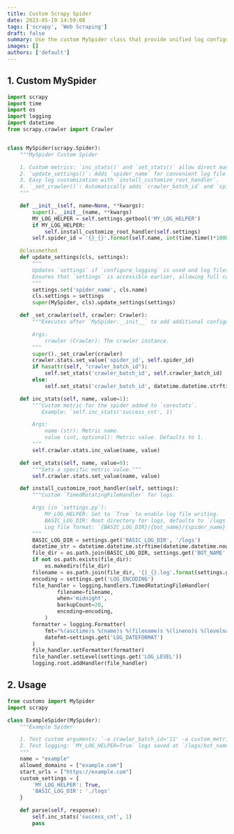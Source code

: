 ```yaml
---
title: Custom Scrapy Spider
date: 2023-05-19 14:59:08
tags: ['scrapy', 'Web Scraping']
draft: false
summary: Use the custom MySpider class that provide unified log configuration and set_stats, enabling more convenient and enriched custom metrics.
images: []
authors: ['default']
---
```


## 1. Custom MySpider

```python
import scrapy
import time
import os
import logging
import datetime
from scrapy.crawler import Crawler


class MySpider(scrapy.Spider):
    """MySpider Custom Spider

    1. Custom metrics: `inc_stats()` and `set_stats()` allow direct manipulation of `scrapy.StatsCollector` for flexible metrics.
    2. `update_settings()`: Adds `spider_name` for convenient log file generation.
    3. Easy log customization with `install_customize_root_handler`.
    4. `_set_crawler()`: Automatically adds `crawler_batch_id` and `spider_id` to spider logs.
    """

    def __init__(self, name=None, **kwargs):
        super().__init__(name, **kwargs)
        MY_LOG_HELPER = self.settings.getbool('MY_LOG_HELPER')
        if MY_LOG_HELPER:
            self.install_customize_root_handler(self.settings)
        self.spider_id = '{}_{}'.format(self.name, int(time.time()*1000))

    @classmethod
    def update_settings(cls, settings):
        """
        Updates `settings` if `configure_logging` is used and log files need to be named by `spider_name`.
        Ensures that `settings` is accessible earlier, allowing full configuration in `__init__` instead of waiting for `Crawl._create_spider`.
        """
        settings.set('spider_name', cls.name)
        cls.settings = settings
        super(MySpider, cls).update_settings(settings)

    def _set_crawler(self, crawler: Crawler):
        """Executes after `MySpider.__init__` to add additional configurations to `stats`.

        Args:
            crawler (Crawler): The crawler instance.
        """
        super()._set_crawler(crawler)
        crawler.stats.set_value('spider_id', self.spider_id)
        if hasattr(self, "crawler_batch_id"):
            self.set_stats('crawler_batch_id', self.crawler_batch_id)
        else:
            self.set_stats('crawler_batch_id', datetime.datetime.strftime(datetime.datetime.now(), '%Y_%m_%d'))

    def inc_stats(self, name, value=1):
        """Custom metric for the spider added to `corestats`.
           Example: `self.inc_stats('success_cnt', 1)`

        Args:
            name (str): Metric name.
            value (int, optional): Metric value. Defaults to 1.
        """
        self.crawler.stats.inc_value(name, value)

    def set_stats(self, name, value=0):
        """Sets a specific metric value."""
        self.crawler.stats.set_value(name, value)

    def install_customize_root_handler(self, settings):
        """Custom `TimedRotatingFileHandler` for logs.

        Args (in `settings.py`):
            MY_LOG_HELPER: Set to `True` to enable log file writing.
            BASIC_LOG_DIR: Root directory for logs, defaults to `/logs`.
            Log file format: `{BASIC_LOG_DIR}/{bot_name}/{spider_name}_YYYY_mm_dd_HH_MM_SS_ffffff.log`
        """
        BASIC_LOG_DIR = settings.get('BASIC_LOG_DIR', '/logs')
        datetime_str = datetime.datetime.strftime(datetime.datetime.now(), '%Y_%m_%d_%H_%M_%S_%f')
        file_dir = os.path.join(BASIC_LOG_DIR, settings.get('BOT_NAME', 'bot_name'))
        if not os.path.exists(file_dir):
            os.makedirs(file_dir)
        filename = os.path.join(file_dir, '{}_{}.log'.format(settings.get('spider_name', 'spider_name'), datetime_str))
        encoding = settings.get('LOG_ENCODING')
        file_handler = logging.handlers.TimedRotatingFileHandler(
                filename=filename,
                when='midnight',
                backupCount=20,
                encoding=encoding,
            )
        formatter = logging.Formatter(
            fmt="%(asctime)s %(name)s %(filename)s %(lineno)s %(levelname)s %(message)s",
            datefmt=settings.get('LOG_DATEFORMAT')
        )
        file_handler.setFormatter(formatter)
        file_handler.setLevel(settings.get('LOG_LEVEL'))
        logging.root.addHandler(file_handler)
```

## 2. Usage

```python
from customs import MySpider
import scrapy

class ExampleSpider(MySpider):
    """Example Spider

    1. Test custom arguments: `-a crawler_batch_id='11' -a custom_metrics='custom_metrics01'`
    2. Test logging: `MY_LOG_HELPER=True` logs saved at `/logs/bot_name/spider_name...log`.
    """
    name = "example"
    allowed_domains = ["example.com"]
    start_urls = ["https://example.com"]
    custom_settings = {
        'MY_LOG_HELPER': True,
        'BASIC_LOG_DIR': './logs'
    }

    def parse(self, response):
        self.inc_stats('success_cnt', 1)
        pass
```
